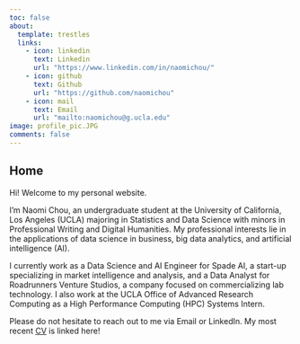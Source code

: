```yaml
---
toc: false
about:
  template: trestles
  links: 
    - icon: linkedin
      text: Linkedin
      url: "https://www.linkedin.com/in/naomichou/"
    - icon: github
      text: Github
      url: "https://github.com/naomichou"
    - icon: mail
      text: Email
      url: "mailto:naomichou@g.ucla.edu"
image: profile_pic.JPG
comments: false
---
```


## Home

Hi! Welcome to my personal website.\n

I'm Naomi Chou, an undergraduate student at the University of California, Los Angeles (UCLA) majoring in Statistics and Data Science with minors in Professional Writing and Digital Humanities. My professional interests lie in the applications of data science in business, big data analytics, and artificial intelligence (AI).\n

I currently work as a Data Science and AI Engineer for Spade AI, a start-up specializing in market intelligence and analysis, and a Data Analyst for Roadrunners Venture Studios, a company focused on commercializing lab technology. I also work at the UCLA Office of Advanced Research Computing as a High Performance Computing (HPC) Systems Intern.\n

Please do not hesitate to reach out to me via Email or LinkedIn. My most recent [CV](/docs/CV/CV.pdf "CV") is linked here!




